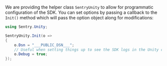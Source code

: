 We are providing the helper class `SentryUnity` to allow for programmatic configuration of the SDK. You can set options by passing a callback to the `Init()` method which will
pass the option object along for modifications:

```csharp
using Sentry.Unity;

SentryUnity.Init(o =>
{
    o.Dsn = "___PUBLIC_DSN___";
    // Useful when setting things up to see the SDK logs in the Unity console.
    o.Debug = true;
});
```
